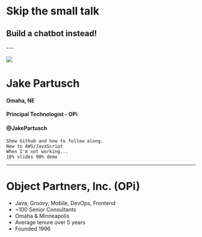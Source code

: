

# Skip the small talk 
## Build a chatbot instead!

<Head>
  <title>Skip the small talk: Build a chatbot instead!</title>
  <meta name='twitter:card' content='summary_large_image' />
  <meta name='twitter:site' content='@JakePartusch' />
  <meta name='twitter:title' content='Skip the small talk: Build a chatbot instead!' />
</Head>
---

![](assets/jake-milo.jpg)

# Jake Partusch

#### Omaha, NE
#### Principal Technologist - OPi
#### @JakePartusch

```notes
Show Github and how to follow along.
New to AWS/JavaScript
When I'm not working...
10% slides 90% demo
```
---

# Object Partners, Inc. (OPi)
- Java, Groovy, Mobile, DevOps, Frontend
- ~100 Senior Consultants
- Omaha & Minneapolis
- Average tenure over 5 years
- Founded 1996
